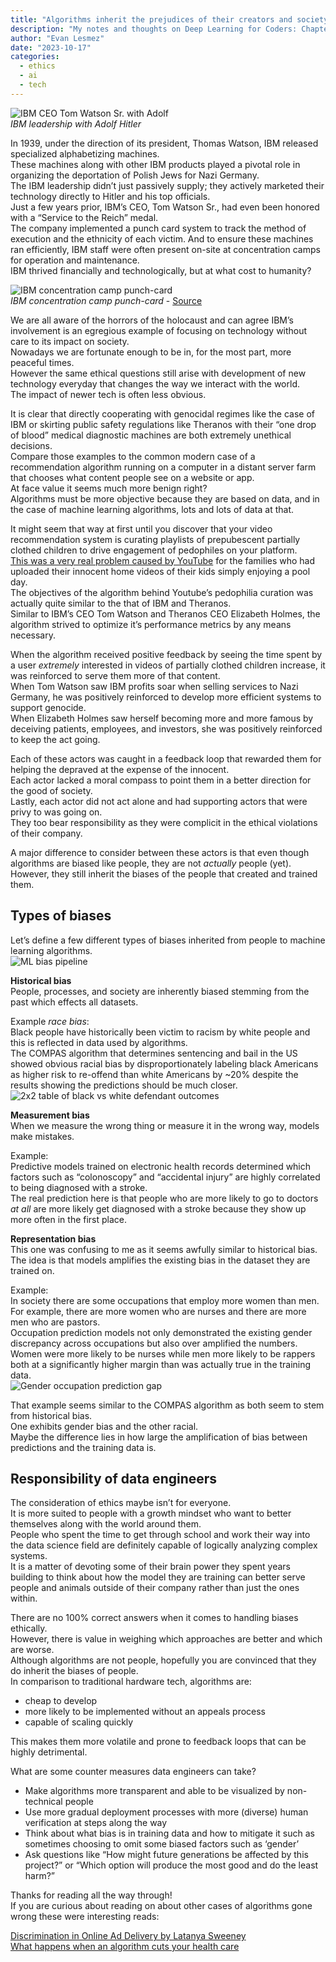 ```yaml
---
title: "Algorithms inherit the prejudices of their creators and society."
description: "My notes and thoughts on Deep Learning for Coders: Chapter 3 data ethics"
author: "Evan Lesmez"
date: "2023-10-17"
categories:
  - ethics
  - ai
  - tech
---
```


![IBM CEO Tom Watson Sr. with Adolf](ibm-ceo-tom-watson-sr-with-adolf.png)  
*IBM leadership with Adolf Hitler*

In 1939, under the direction of its president, Thomas Watson, IBM released specialized alphabetizing machines.  
These machines along with other IBM products played a pivotal role in organizing the deportation of Polish Jews for Nazi Germany.  
The IBM leadership didn't just passively supply; they actively marketed their technology directly to Hitler and his top officials.  
Just a few years prior, IBM's CEO, Tom Watson Sr., had even been honored with a "Service to the Reich" medal.  
The company implemented a punch card system to track the method of execution and the ethnicity of each victim. 
And to ensure these machines ran efficiently, IBM staff were often present on-site at concentration camps for operation and maintenance.  
IBM thrived financially and technologically, but at what cost to humanity?  

![IBM concentration camp punch-card](ibm-concentration-camp-punchcard.jpeg)  
*IBM concentration camp punch-card* - [Source](https://github.com/fastai/fastbook/blob/master/03_ethics.ipynb)  


We are all aware of the horrors of the holocaust and can agree IBM's involvement is an egregious example of focusing on technology without care to its impact on society.  
Nowadays we are fortunate enough to be in, for the most part, more peaceful times.  
However the same ethical questions still arise with development of new technology everyday that changes the way we interact with the world.  
The impact of newer tech is often less obvious.  

It is clear that directly cooperating with genocidal regimes like the case of IBM or skirting public safety regulations like Theranos with their "one drop of blood" medical diagnostic machines are both extremely unethical decisions.  
Compare those examples to the common modern case of a recommendation algorithm running on a computer in a distant server farm that chooses what content people see on a website or app.  
At face value it seems much more benign right?  
Algorithms must be more objective because they are based on data, and in the case of machine learning algorithms, lots and lots of data at that.

It might seem that way at first until you discover that your video recommendation system is curating playlists of prepubescent partially clothed children to drive engagement of pedophiles on your platform.   
[This was a very real problem caused by YouTube](https://www.nytimes.com/2019/06/03/world/americas/youtube-pedophiles.html) for the families who had uploaded their innocent home videos of their kids simply enjoying a pool day.  
The objectives of the algorithm behind Youtube's pedophilia curation was actually quite similar to the that of IBM and Theranos.  
Similar to IBM's CEO Tom Watson and Theranos CEO Elizabeth Holmes, the algorithm strived to optimize it's performance metrics by any means necessary.  

When the algorithm received positive feedback by seeing the time spent by a user *extremely* interested in videos of partially clothed children increase, it was reinforced to serve them more of that content.  
When Tom Watson saw IBM profits soar when selling services to Nazi Germany, he was positively reinforced to develop more efficient systems to support genocide.  
When Elizabeth Holmes saw herself becoming more and more famous by deceiving patients, employees, and investors, she was positively reinforced to keep the act going.  

Each of these actors was caught in a feedback loop that rewarded them for helping the depraved at the expense of the innocent.  
Each actor lacked a moral compass to point them in a better direction for the good of society.  
Lastly, each actor did not act alone and had supporting actors that were privy to was going on.  
They too bear responsibility as they were complicit in the ethical violations of their company.  

A major difference to consider between these actors is that even though algorithms are biased like people, they are not *actually* people (yet).  
However, they still inherit the biases of the people that created and trained them.  

## Types of biases
Let's define a few different types of biases inherited from people to machine learning algorithms.  
![ML bias pipeline](pipeline_diagram.svg)

**Historical bias**  
People, processes, and society are inherently biased stemming from the past which effects all datasets.  

Example *race bias*:  
Black people have historically been victim to racism by white people and this is reflected in data used by algorithms.  
The COMPAS algorithm that determines sentencing and bail in the US showed obvious racial bias by disproportionately labeling black Americans as higher risk to re-offend than white Americans by ~20% despite the results showing the predictions should be much closer.  
![2x2 table of black vs white defendant outcomes](pred-fials-for-black-defandants.png)  

**Measurement bias**  
When we measure the wrong thing or measure it in the wrong way, models make mistakes.  

Example:  
Predictive models trained on electronic health records determined which factors such as "colonoscopy" and "accidental injury" are highly correlated to being diagnosed with a stroke.  
The real prediction here is that people who are more likely to go to doctors *at all* are more likely get diagnosed with a stroke because they show up more often in the first place.  

**Representation bias**  
This one was confusing to me as it seems awfully similar to historical bias.  
The idea is that models amplifies the existing bias in the dataset they are trained on.  

Example:  
In society there are some occupations that employ more women than men.  
For example, there are more women who are nurses and there are more men who are pastors.  
Occupation prediction models not only demonstrated the existing gender discrepancy across occupations but also over amplified the numbers.  
Women were more likely to be nurses while men more likely to be rappers both at a significantly higher margin than was actually true in the training data.  
![Gender occupation prediction gap](gender-occupation-gap.png)  

That example seems similar to the COMPAS algorithm as both seem to stem from historical bias.  
One exhibits gender bias and the other racial.  
Maybe the difference lies in how large the amplification of bias between predictions and the training data is.  

## Responsibility of data engineers
The consideration of ethics maybe isn't for everyone.  
It is more suited to people with a growth mindset who want to better themselves along with the world around them.  
People who spent the time to get through school and work their way into the data science field are definitely capable of logically analyzing complex systems.  
It is a matter of devoting some of their brain power they spent years building to think about how the model they are training can better serve people and animals outside of their company rather than just the ones within.  

There are no 100% correct answers when it comes to handling biases ethically.  
However, there is value in weighing which approaches are better and which are worse.  
Although algorithms are not people, hopefully you are convinced that they do inherit the biases of people.  
In comparison to traditional hardware tech, algorithms are:  

- cheap to develop 
- more likely to be implemented without an appeals process 
- capable of scaling quickly

This makes them more volatile and prone to feedback loops that can be highly detrimental.  

What are some counter measures data engineers can take?  

- Make algorithms more transparent and able to be visualized by non-technical people
- Use more gradual deployment processes with more (diverse) human verification at steps along the way
- Think about what bias is in training data and how to mitigate it such as sometimes choosing to omit some biased factors such as 'gender'  
- Ask questions like "How might future generations be affected by this project?" or "Which option will produce the most good and do the least harm?"


Thanks for reading all the way through!  
If you are curious about reading on about other cases of algorithms gone wrong these were interesting reads:  

[Discrimination in Online Ad Delivery by Latanya Sweeney](https://arxiv.org/abs/1301.6822)  
[What happens when an algorithm cuts your health care](https://www.theverge.com/2018/3/21/17144260/healthcare-medicaid-algorithm-arkansas-cerebral-palsy)